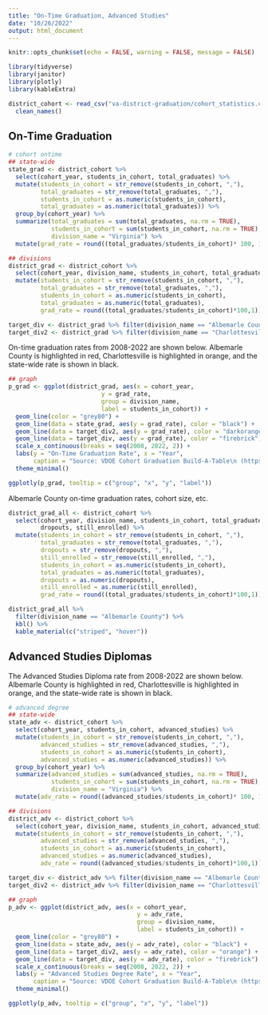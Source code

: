 ```yaml
---
title: "On-Time Graduation, Advanced Studies"
date: "10/26/2022"
output: html_document
---
```


```r
knitr::opts_chunk$set(echo = FALSE, warning = FALSE, message = FALSE)
```

```r
library(tidyverse)
library(janitor)
library(plotly)
library(kableExtra)

district_cohort <- read_csv("va-district-graduation/cohort_statistics.csv") %>% 
  clean_names()
```

## On-Time Graduation
```r
# cohort ontime
## state-wide
state_grad <- district_cohort %>% 
  select(cohort_year, students_in_cohort, total_graduates) %>% 
  mutate(students_in_cohort = str_remove(students_in_cohort, ","),
         total_graduates = str_remove(total_graduates, ","),
         students_in_cohort = as.numeric(students_in_cohort),
         total_graduates = as.numeric(total_graduates)) %>% 
  group_by(cohort_year) %>% 
  summarize(total_graduates = sum(total_graduates, na.rm = TRUE),
            students_in_cohort = sum(students_in_cohort, na.rm = TRUE),
            division_name = "Virginia") %>% 
  mutate(grad_rate = round((total_graduates/students_in_cohort)* 100, 1)) 

## divisions
district_grad <- district_cohort %>% 
  select(cohort_year, division_name, students_in_cohort, total_graduates) %>% 
  mutate(students_in_cohort = str_remove(students_in_cohort, ","),
         total_graduates = str_remove(total_graduates, ","),
         students_in_cohort = as.numeric(students_in_cohort),
         total_graduates = as.numeric(total_graduates),
         grad_rate = round((total_graduates/students_in_cohort)*100,1)) 

target_div <- district_grad %>% filter(division_name == "Albemarle County") # choose target
target_div2 <- district_grad %>% filter(division_name == "Charlottesville City") # choose target
```

On-time graduation rates from 2008-2022 are shown below. Albemarle County is highlighted in red, Charlottesville is highlighted in orange, and the state-wide rate is shown in black.
```r
## graph
p_grad <- ggplot(district_grad, aes(x = cohort_year, 
                          y = grad_rate, 
                          group = division_name,
                          label = students_in_cohort)) +
  geom_line(color = "grey80") +
  geom_line(data = state_grad, aes(y = grad_rate), color = "black") +
  geom_line(data = target_div2, aes(y = grad_rate), color = "darkorange") +
  geom_line(data = target_div, aes(y = grad_rate), color = "firebrick") +
  scale_x_continuous(breaks = seq(2008, 2022, 2)) +
  labs(y = "On-Time Graduation Rate", x = "Year",
       caption = "Source: VDOE Cohort Graduation Build-A-Table\n (https://p1pe.doe.virginia.gov/buildatable/cohortgraduation)") +
  theme_minimal()

ggplotly(p_grad, tooltip = c("group", "x", "y", "label")) 
```

Albemarle County on-time graduation rates, cohort size, etc.
```r
district_grad_all <- district_cohort %>% 
  select(cohort_year, division_name, students_in_cohort, total_graduates,
         dropouts, still_enrolled) %>% 
  mutate(students_in_cohort = str_remove(students_in_cohort, ","),
         total_graduates = str_remove(total_graduates, ","),
         dropouts = str_remove(dropouts, ","),
         still_enrolled = str_remove(still_enrolled, ","),
         students_in_cohort = as.numeric(students_in_cohort),
         total_graduates = as.numeric(total_graduates),
         dropouts = as.numeric(dropouts),
         still_enrolled = as.numeric(still_enrolled),
         grad_rate = round((total_graduates/students_in_cohort)*100,1)) 

district_grad_all %>% 
  filter(division_name == "Albemarle County") %>% 
  kbl() %>% 
  kable_material(c("striped", "hover"))
```

## Advanced Studies Diplomas
The Advanced Studies Diploma rate from 2008-2022 are shown below. Albemarle County is highlighted in red, Charlottesville is highlighted in orange, and the state-wide rate is shown in black.

```r
# advanced degree
## state-wide
state_adv <- district_cohort %>% 
  select(cohort_year, students_in_cohort, advanced_studies) %>% 
  mutate(students_in_cohort = str_remove(students_in_cohort, ","),
         advanced_studies = str_remove(advanced_studies, ","),
         students_in_cohort = as.numeric(students_in_cohort),
         advanced_studies = as.numeric(advanced_studies)) %>% 
  group_by(cohort_year) %>% 
  summarize(advanced_studies = sum(advanced_studies, na.rm = TRUE),
            students_in_cohort = sum(students_in_cohort, na.rm = TRUE),
            division_name = "Virginia") %>% 
  mutate(adv_rate = round((advanced_studies/students_in_cohort)* 100, 1)) 

## divisions
district_adv <- district_cohort %>% 
  select(cohort_year, division_name, students_in_cohort, advanced_studies) %>% 
  mutate(students_in_cohort = str_remove(students_in_cohort, ","),
         advanced_studies = str_remove(advanced_studies, ","),
         students_in_cohort = as.numeric(students_in_cohort),
         advanced_studies = as.numeric(advanced_studies),
         adv_rate = round((advanced_studies/students_in_cohort)*100,1)) 

target_div <- district_adv %>% filter(division_name == "Albemarle County") # choose target
target_div2 <- district_adv %>% filter(division_name == "Charlottesville City") # choose target
```

```r
## graph
p_adv <- ggplot(district_adv, aes(x = cohort_year, 
                                    y = adv_rate, 
                                    group = division_name,
                                    label = students_in_cohort)) +
  geom_line(color = "grey80") +
  geom_line(data = state_adv, aes(y = adv_rate), color = "black") +
  geom_line(data = target_div2, aes(y = adv_rate), color = "orange") +
  geom_line(data = target_div, aes(y = adv_rate), color = "firebrick") +
  scale_x_continuous(breaks = seq(2008, 2022, 2)) +
  labs(y = "Advanced Studies Degree Rate", x = "Year",
       caption = "Source: VDOE Cohort Graduation Build-A-Table\n (https://p1pe.doe.virginia.gov/buildatable/cohortgraduation)") +
  theme_minimal()

ggplotly(p_adv, tooltip = c("group", "x", "y", "label")) 
```